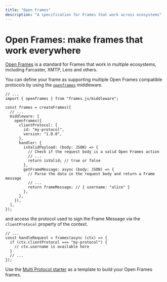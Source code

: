 ```yaml
---
title: "Open Frames"
description: "A specification for Frames that work across ecosystems"
---
```


# Open Frames: make frames that work everywhere

[Open Frames](https://github.com/open-frames/standard) is a standard for Frames that work in multiple ecosystems, including Farcaster, XMTP, Lens and others.

You can define your frame as supporting multiple Open Frames compatible protocols by using the [`openframes`](/middleware/openframes) middleware.

```tsx
// ...
import { openframes } from "frames.js/middleware";

const frames = createFrames({
  // ...
  middleware: [
    openframes({
      clientProtocol: {
        id: "my-protocol",
        version: "1.0.0",
      },
      handler: {
        isValidPayload: (body: JSON) => {
          // Check if the request body is a valid Open Frames action
          // ...
          return isValid; // true or false
        },
        getFrameMessage: async (body: JSON) => {
          // Parse the data in the request body and return a Frame message
          // ...
          return frameMessage; // { username: "alice" }
        },
      },
    }),
  ],
});
```

and access the protocol used to sign the Frame Message via the `clientProtocol` property of the context.

```tsx
// ...
const handleRequest = frames(async (ctx) => {
  if (ctx.clientProtocol === "my-protocol") {
    // ctx.username is available here
  }
  // ...
});
```

Use the [Multi Protocol starter](https://github.com/framesjs/frames.js/tree/main/templates/next-starter-with-examples/app/examples/multi-protocol) as a template to build your Open Frames frames.
